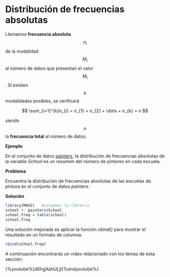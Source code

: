 
# Distribución de frecuencias absolutas {#fqualitative}

Llamamos __frecuencia absoluta__ $$n_{i}$$ de la modalidad $$M_{i}$$ al número de datos que presentan el valor $$M_{i}$$. Si existen $$k$$ modalidades posibles, se verificará

$$
\sum_{i=1}^{k}n_{i} = n_{1} + n_{2} + \dots + n_{k} = n
$$

siendo $$n$$ la __frecuencia total__ al número de datos.

__Ejemplo__

En el conjunto de datos [painters](./README.md), la distribución de frecuencias absolutas de la variable _School_ es un resumen del número de pintores en cada escuela.

__Problema__

Encuentra la distribución de frecuencias absolutas de las escuelas de pintura en el conjunto de datos _painters_.

__Solución__

```r
library(MASS)   #cargamos la líbreria
school <- painters$School
school.freq = table(school)
school.freq

```
Una solución mejorada es aplicar la función _cbind()_ para mostrar el resultado en un formato de columna.

```r
cbind(school.freq)

```

A continuación encontrarás un video relacionado con los temas de esta sección:

{%youtube%}d5hgXahULjI{%endyoutube%}

